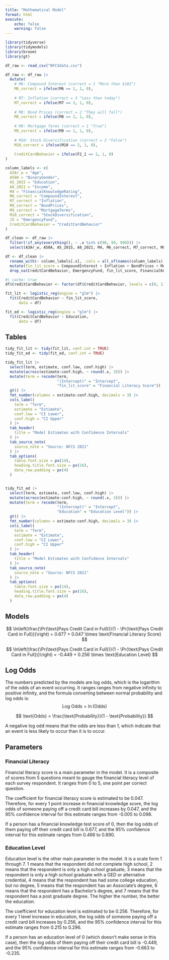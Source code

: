 ```yaml
---
title: "Mathematical Model"
format: html
execute:
    echo: false
    warning: false
---
```


```r
library(tidyverse)
library(tidymodels)
library(broom)
library(gt)

df_raw <- read_csv("NFCSdata.csv")

df_raw <- df_raw |>
  mutate(
    # M6: Compound Interest (correct = 1 "More than $102")
    M6_correct = ifelse(M6 == 1, 1, 0),
    
    # M7: Inflation (correct = 3 "Less than today") 
    M7_correct = ifelse(M7 == 3, 1, 0),
    
    # M8: Bond Prices (correct = 2 "They will fall")
    M8_correct = ifelse(M8 == 2, 1, 0),
    
    # M9: Mortgage Terms (correct = 1 "True")
    M9_correct = ifelse(M9 == 1, 1, 0),
    
    # M10: Stock Diversification (correct = 2 "False")
    M10_correct = ifelse(M10 == 2, 1, 0),
    
    CreditCardBehavior = ifelse(F2_1 == 1, 1, 0)
)

column_labels <- c(
  A3Ar_w = "Age",
  A50A = "BinaryGender",
  A5_2015 = "Education",
  A8_2021 = "Income",
  M4 = "FinancialKnowledgeRating",
  M6_correct = "CompoundInterest",
  M7_correct = "Inflation",
  M8_correct = "BondPrices",
  M9_correct = "MortgageTerms",
  M10_correct = "StockDiversification",
  J5 = "EmergencyFund",
  CreditCardBehavior = "CreditCardBehavior"
)

df_clean <- df_raw |>
  filter(!if_any(everything(), ~ .x %in% c(98, 99, 999))) |> 
  select(A3Ar_w, A50A, A5_2015, A8_2021, M4, M6_correct, M7_correct, M8_correct, M9_correct, M10_correct, J5, CreditCardBehavior)

df <- df_clean |>
  rename_with(~ column_labels[.x], .cols = all_of(names(column_labels))) |>
  mutate(fin_lit_score = CompoundInterest + Inflation + BondPrices + MortgageTerms + StockDiversification) |>
  drop_na(CreditCardBehavior, EmergencyFund, fin_lit_score, FinancialKnowledgeRating, Age, BinaryGender, Income, Education)
```


```r
#| cache: true
df$CreditCardBehavior <- factor(df$CreditCardBehavior, levels = c(0, 1), labels = c("No", "Yes"))

fit_lit <- logistic_reg(engine = "glm") |>
  fit(CreditCardBehavior ~ fin_lit_score, 
      data = df)

fit_ed <- logistic_reg(engine = "glm") |>
  fit(CreditCardBehavior ~ Education, 
      data = df)
```

## Tables

```r
tidy_fit_lit <- tidy(fit_lit, conf.int = TRUE)
tidy_fit_ed <- tidy(fit_ed, conf.int = TRUE)

tidy_fit_lit |>
  select(term, estimate, conf.low, conf.high) |>
  mutate(across(estimate:conf.high, ~ round(.x, 3))) |>
  mutate(term = recode(term,
                       "(Intercept)" = "Intercept",
                       "fin_lit_score" = "Financial Literacy Score")) |>
  gt() |>
  fmt_number(columns = estimate:conf.high, decimals = 3) |>
  cols_label(
    term = "Term",
    estimate = "Estimate",
    conf.low = "CI Lower",
    conf.high = "CI Upper"
  ) |>
  tab_header(
    title = "Model Estimates with Confidence Intervals"
  ) |>
  tab_source_note(
    source_note = "Source: NFCS 2021"
  ) |>
  tab_options(
    table.font.size = px(14),
    heading.title.font.size = px(16),
    data_row.padding = px(4)
  )


tidy_fit_ed |>
  select(term, estimate, conf.low, conf.high) |>
  mutate(across(estimate:conf.high, ~ round(.x, 3))) |>
  mutate(term = recode(term,
                       "(Intercept)" = "Intercept",
                       "Education" = "Education Level")) |>
  gt() |>
  fmt_number(columns = estimate:conf.high, decimals = 3) |>
  cols_label(
    term = "Term",
    estimate = "Estimate",
    conf.low = "CI Lower",
    conf.high = "CI Upper"
  ) |>
  tab_header(
    title = "Model Estimates with Confidence Intervals"
  ) |>
  tab_source_note(
    source_note = "Source: NFCS 2021"
  ) |>
  tab_options(
    table.font.size = px(14),
    heading.title.font.size = px(16),
    data_row.padding = px(4)
  )
```

## Models

$$
\ln\left(\frac{\Pr(\text{Pays Credit Card in Full})}{1 - \Pr(\text{Pays Credit Card in Full})}\right)
= 0.677 + 0.047 \times \text{Financial Literacy Score}
$$

$$
\ln\left(\frac{\Pr(\text{Pays Credit Card in Full})}{1 - \Pr(\text{Pays Credit Card in Full})}\right)
= -0.449 + 0.256 \times \text{Education Level}
$$

## Log Odds

The numbers predicted by the models are log odds, which is the logarithm of the odds of an event occurring. It ranges ranges from negative infinity to positive infinity, and the formula converting between normal probability and log odds is: 
$$
\text{Log Odds} = \ln(\text{Odds})
$$

$$
\text{Odds} = \frac{\text{Probability}}{1 - \text{Probability}}
$$

A negative log odd means that the odds are less than 1, which indicate that an event is less likely to occur than it is to occur.

## Parameters

### Financial Literacy

Financial literacy score is a main parameter in the model. It is a composite of scores from 5 questions meant to gauge the financial literacy level of each survey respondent. It ranges from 0 to 5, one point per correct question.

The coefficient for financial literacy score is estimated to be 0.047. Therefore, for every 1 point increase in financial knowledge score, the log odds of someone paying off a credit card bill increases by 0.047, and the 95% confidence interval for this estimate ranges from -0.005 to 0.098.

If a person has a financial knowledge test score of 0, then the log odds of them paying off their credit card bill is 0.677, and the 95% confidence interval for this estimate ranges from 0.466 to 0.890.

### Education Level

Education level is the other main parameter in the model. It is a scale form 1 through 7. 1 means that the respondent did not complete high school, 2 means that the respondent is only a high school graduate, 3 means that the respondent is only a high school graduate with a GED or alternative credential, 4 means that the respondent has had some college education, but no degree, 5 means that the respondent has an Associate's degree, 6 means that the respondent has a Bachelor's degree, and 7 means that the respondent has a post graduate degree. The higher the number, the better the education.

The coefficient for education level is estimated to be 0.256. Therefore, for every 1 level increase in education, the log odds of someone paying off a credit card bill increases by 0.256, and the 95% confidence interval for this estimate ranges from 0.215 to 0.296.

If a person has an education level of 0 (which doesn't make sense in this case), then the log odds of them paying off their credit card bill is -0.449, and the 95% confidence interval for this estimate ranges from -0.663 to -0.235.
